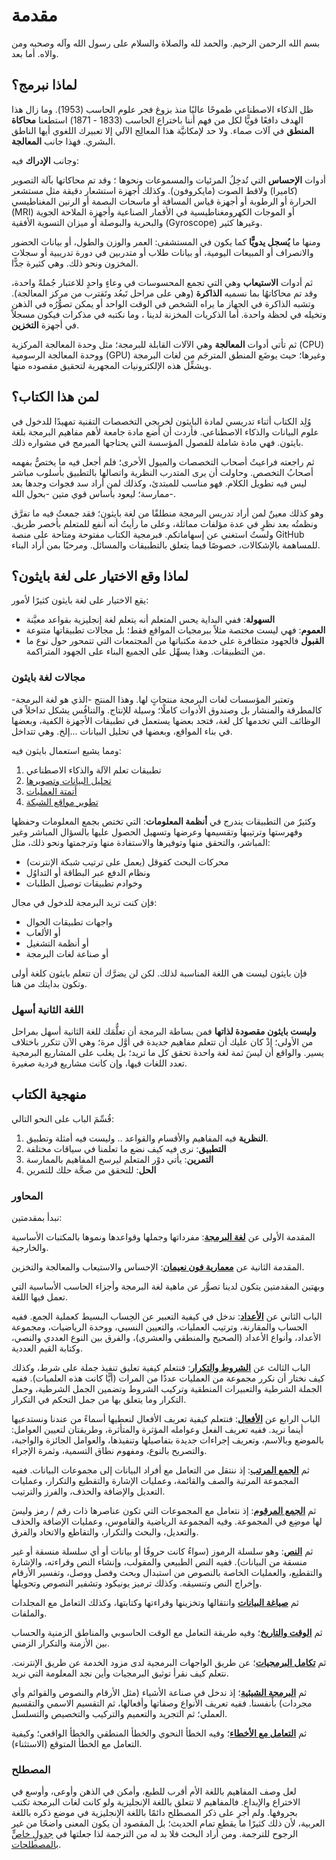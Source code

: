 # مقدمة {.unnumbered}

بسم الله الرحمن الرحيم. والحمد لله والصلاة والسلام على رسول الله وآله وصحبه ومن والاه. أما بعد.

## لماذا نبرمج؟

ظل الذكاء الاصطناعي طموحًا عاليًا منذ بزوغ فجر علوم الحاسب (1953). وما زال هذا الهدف دافعًا قويًّا لكل من فهم أننا باختراع الحاسب (1833 - 1871) استطعنا **محاكاة المنطق** في آلات صماء. ولا حد لإمكانيَّة هذا المعالِج الآلي إلا تعبيرك اللغوي أيها الناطق البشري. فهذا جانب **المعالجة**.

وجانب **الإدراك** فيه:

أدوات **الإحساس** التي تُدخِلُ المرئيات والمسموعات ونحوها ؛ وقد تم محاكاتها بآلة التصوير (كاميرا) ولاقط الصوت (مايكروفون). وكذلك أجهزة استشعار دقيقة مثل مستشعر الحرارة أو الرطوبة أو أجهزة قياس المسافة أو ماسحات البصمة أو الرنين المغناطيسي (MRI) أو الموجات الكهرومغناطيسية في الأقمار الصناعية وأجهزة الملاحة الجوية والبحرية والبوصلة أو ميزان التسوية الأفقية (Gyroscope) وغيرها كثير.

ومنها ما **يُسجل يدويًّا** كما يكون في المستشفى: العمر والوزن والطول، أو بيانات الحضور والانصراف أو المبيعات اليومية، أو بيانات طلاب أو متدربين في دورة تدريبية أو سجلات المخزون ونحو ذلك. وهي كثيرة جدًّا.

ثم أدوات **الاستيعاب** وهي التي تجمع المحسوسات في وعاءٍ واحدٍ للاعتبار جُملةً واحدة، وقد تم محاكاتهُا بما نسميه **الذاكرة** (وهي على مراحل تَبعُد وتَقترب من مركز المعالجة). وتشبه الذاكرة في الجهاز ما يراه الشخص في الوقت الواحد أو يمكن تصوُّرُه في الذهن وتخيله في لحظة واحدة. أما الذكريات المخزنة لدينا ، وما نكتبه في مذكرات فيكون مسجلاً في أجهزة **التخزين**.

ثم تأتي أدوات **المعالجة** وهي الآلات القابلة للبرمجة؛ مثل وحدة المعالجة المركزية (CPU) ووحدة المعالجة الرسومية (GPU) وغيرها؛ حيث يوضَع المنطق المترجَم من لغات البرمجة ويشغِّل هذه الإلكترونيات المجهرية لتحقيق مقصوده منها.


## لمن هذا الكتاب؟

وُلِد الكتاب أثناء تدريسي لمادة البايثون لخريجي التخصصات التقنية تمهيدًا للدخول في علوم البيانات والذكاء الاصطناعي. فأردت أن أضع مادة جامعة لأهم مفاهيم البرمجة بلغة بايثون. فهي مادة شاملة للفصول المؤسسة التي يحتاجها المبرمج في مشواره ذلك.

ثم راجعته فراعيتُ أصحاب التخصصات والميول الأخرى؛ فلم أجعل فيه ما يختصُّ بفهمه أصحابُ التخصص. وحاولت أن يرى المتدرب النظرية واتصالها بالتطبيق بأسلوب مباشر ليس فيه تطويل الكلام. فهو مناسب للمبتدئ، وكذلك لمن أراد سد فجوات وجدها بعد ممارسة؛ ليعود بأساس قوي متين -بحول الله-.

وهو كذلك معينٌ لمن أراد تدريس البرمجة منطلقًا من لغة بايثون؛ فقد جمعتُ فيه ما تفرَّق ونظمتُه بعد نظرٍ في عدة مؤلفات مماثلة، وعلى ما رأيتُ أنه أنفع للمتعلم بأخصر طريق. ولستُ استغني عن إسهاماتكم. فبرمجية الكتاب مفتوحة ومتاحة على منصة GitHub للمساهمة بالإشكالات، خصوصًا فيما يتعلق بالتطبيقات والمسائل. ومرحبًا بمن أراد البناء.


## لماذا وقع الاختيار على لغة بايثون؟

يقع الاختيار على لغة بايثون كثيرًا لأمور:

- **السهولة**: ففي البداية يحس المتعلم أنه يتعلم لغة إنجليزية بقواعد معيَّنة
- **العموم**: فهي ليست مختصة مثلاً ببرمجيات المواقع فقط؛ بل مجالات تطبيقاتها متنوعة
- **القبول** فالجهود متظافرة على خدمة مكتباتها من المجتمعات التي تتمحور حول نوع ما من التطبيقات. وهذا يسهِّل على الجميع البناء على الجهود المتراكمة.

### مجالات لغة بايثون

وتعتبر المؤسسات لغات البرمجة منتجاتٍ لها. وهذا المنتج -الذي هو لغة البرمجة- كالمطرقة والمنشار بل وصندوق الأدوات كاملًا؛ وسيلة للإنتاج. والتنافُس يشكل تداخلاً في الوظائف التي تخدمها كل لغة، فتجد بعضها يستعمل في تطبيقات الأجهزة الكفية، وبعضها في بناء المواقع، وبعضها في تحليل البيانات ...إلخ. وهي تتداخل.

ومما يشيع استعمال بايثون فيه: 

1. تطبيقات تعلم الآلة والذكاء الاصطناعي
2. [تحليل البيانات وتصويرها](https://www.coursera.org/professional-certificates/google-advanced-data-analytics)
3. [أتمتة العمليات](https://www.coursera.org/professional-certificates/google-it-automation)
4. [تطوير مواقع الشبكة](https://www.coursera.org/professional-certificates/meta-back-end-developer)

وكثيرٌ من التطبيقات يندرج في **أنظمة المعلومات**: التي تختص بجمع المعلومات وحفظها وفهرستها وترتيبها وتقسيمها وعرضها وتسهيل الحصول عليها بالسؤال المباشر وغير المباشر، والتحقق منها وتوفيرها والاستفادة منها وترجمتها ونحو ذلك، مثل:

- محركات البحث كقوقل (يعمل على ترتيب شبكة الإنترنت)
- ونظام الدفع عبر البطاقة أو التداوُل
- وخوادم تطبيقات توصيل الطلبات

فإن كنت تريد البرمجة للدخول في مجال:

- واجهات تطبيقات الجوال
- أو الألعاب
- أو أنظمة التشغيل
- أو صناعة لغات البرمجة

فإن بايثون ليست هي اللغة المناسبة لذلك. لكن لن يضرَّك أن تتعلم بايثون كلغة أولى وتكون بدايتك من هنا.

### اللغة الثانية أسهل

**وليست بايثون مقصودة لذاتها** فمن بساطة البرمجة أن تعلُّمَك للغة الثانية أسهل بمراحل من الأولى؛ إذْ كان عليك أن تتعلم مفاهيم جديدة في أوَّل مرة؛ وهي الآن تتكرر باختلاف يسير. والواقع أن ليسَ ثمة لغة واحدة تحقق كل ما تريد؛ بل يغلب على المشاريع البرمجية تعدد اللغات فيها، وإن كانت مشاريع فردية صغيرة.


## منهجية الكتاب

قُسِّمَ الباب على النحو التالي:

1. **النظرية** فيه المفاهيم والأقسام والقواعد .. وليست فيه أمثلة وتطبيق.
2. **التطبيق**: نرى فيه كيف نضع ما تعلمنا في سياقات مختلفة
3. **التمرين**: يأتي دوْر المتعلم ليرسخ المفاهيم بالممارسة
4. **الحل**: للتحقق من صحَّة حلك للتمرين

### المحاور

نبدأ بمقدمتين:

المقدمة الأولى عن [**لغة البرمجة**](./chapters/01_intro/a1_intro.qmd): مفرداتها وجملها وقواعدها ونموها بالمكتبات الأساسية والخارجية.

المقدمة الثانية عن [**معمارية فون نعيمان**](./chapters/01_intro/a2_intro.qmd): الإحساس والاستيعاب والمعالجة والتخزين.

وبهتين المقدمتين يتكون لدينا تصوُّر عن ماهية لغة البرمجة وأجزاء الحاسب الأساسية التي تعمل فيها اللغة.

الباب الثاني عن [**الأعداد**](./chapters/02_numbers/a_numbers):  ندخل في كيفية التعبير عن الحِساب البسيط كعملية الجمع. ففيه الحساب والمقارنة، وترتيب العمليات، والتعيين النسبي، ووحدة الرياضيات، ومجموعة الأعداد، وأنواع الأعداد (الصحيح والمنطقي والعشري)، والفرق بين النوع العددي والنصي، وكتابة القيم العددية.

الباب الثالث عن [**الشروط والتكرار**](./chapters/03_control_flow/a_control_flow.qmd): فنتعلم كيفية تعليق تنفيذ جملة على شرط، وكذلك كيف نختار أن نكرر مجموعة من العمليات عددًا من المرات (أيًّا كانت هذه العلميات). ففيه الجملة الشرطية والتعبيرات المنطقية وتركيب الشروط وتضمين الجمل الشرطية، وجمل التكرار وما يتعلق بها من جمل التحكم في التكرار.

الباب الرابع عن [**الأفعال**](./chapters/04_functions/a1_functions.qmd):  فنتعلم كيفية تعريف الأفعال لنعطيها أسماءً من عندنا ونستدعيها أينما نريد. ففيه تعريف الفعل وعوامله المؤثرة والمتأثرة، وطريقتان لتعيين العوامل: بالموضع وبالاسم، وتعريف إجراءات جديدة بتفاصيلها وتنفيذها، والعوامل الجائزة والواجبة، والتصريح بالنوع، ومفهوم نطاق التسمية، وثمرة الإجراء.

ثم [**الجمع المرتب**](./chapters/05_sequences/a_sequences.qmd): إذ ننتقل من التعامل مع أفراد البيانات إلى مجموعات البيانات. ففيه المجموعة المرتبة والصف والقائمة، وعمليات الإشارة والتقطيع والتكرار، وعمليات التعديل والإضافة والحذف، والفرز والترتيب.

ثم [**الجمع المرقوم**](./chapters/06_mapping/a_mapping.qmd): إذ نتعامل مع المجموعات التي تكون عناصرها ذات رقم / رمز وليسَ لها موضِع في المجموعة. وفيه المجموعة الرياضية والقاموس، وعمليات الإضافة والحذف والتعديل، والبحث والتكرار، والتقاطع والاتحاد والفرق.

ثم [**النص**](./chapters/07_strings/a1_strings.qmd): وهو سلسلة الرموز (سواءُ كانت حروفًا أو بيانات أو أي سلسلة منسقة أو غير منسقة من البيانات). ففيه النص الطبيعي والمقولب، وإنشاء النص وقراءته، والإشارة والتقطيع، والعمليات الخاصة بالنصوص من استبدال وبحث وفصل ووصل، وتفسير الأرقام وإخراج النص وتنسيقه. وكذلك ترميز يونيكود وتشفير النصوص وتحويلها.

ثم [**صياغة البيانات**](./chapters/08_files_and_directories/a1_serialization.qmd) وانتقالها وتخزينها وقراءتها وكتابتها، وكذلك التعامل مع المجلدات والملفات.

ثم [**الوقت والتاريخ**](./chapters/09_time/a1_time.qmd)؛ وفيه  طريقة التعامل مع الوقت الحاسوبي والمناطق الزمنية والحساب بين الأزمنة والتكرار الزمني.

ثم [**تكامل البرمجيات**](./chapters/10_integration/a1_http.qmd)؛ عن طريق الواجهات البرمجية لدى مزود الخدمة عن طريق الإنترنت. نتعلم كيف نقرأ توثيق البرمجيات وأين نجد المعلومة التي نريد.

ثم [**البرمجة الشيئية**](./chapters/12_oop/a1_classes.qmd)؛ إذ ندخل في صناعة الأشياء (مثل الأرقام والنصوص والقوائم وأي مجردات) بأنفسنا. ففيه تعريف الأنواع وصفاتها وأفعالها، ثم التقسيم الاسمي والتقسيم العملي؛ ثم التجريد والتعميم والتركيب والتخصيص والتسلسل.    

ثم [**التعامل مع الأخطاء**](./chapters/13_errors/a1_errors.qmd)؛ وفيه الخطأ النحوي والخطأ المنطقي والخطأ الواقعي؛ وكيفية التعامل مع الخطأ المتوقع (الاستثناء).

### المصطلح

لعل وصف المفاهيم باللغة الأم أقرب للطبع، وأمكن في الذهن وأوعى، وأوسع في الاختراع والإبداع. فالمفاهيم لا تتعلق باللغة الإنجليزية ولو كانت لغات البرمجة  تكتب بحروفها. ولم أجرِ على ذكر المصطلح دائمًا باللغة الإنجليزية في موضع ذكره باللغة العربية، لأن ذلك كثيرًا ما يقطع تمام الحديث؛ بل المقصود أن يكون المعنى واضحًا من غير الرجوح للترجمة. ومن أراد البحث فلا بد له من الترجمة لذا جعلتها في [جدولٍ خاصٍّ بالمصطلحات](./glossary.qmd).
